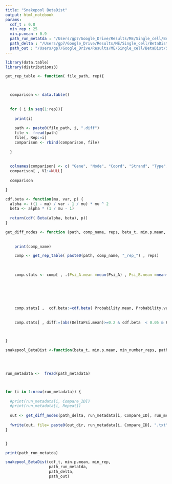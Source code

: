 ```yaml
---
title: "Snakepool BetaDist"
output: html_notebook
params:
  cdf_t : 0.8
  min_rep : 25
  min.p.mean : 0.9
  path_run_metatda : "/Users/gp7/Google_Drive/Results/ME/Single_cell/BetaDist/Tasic_run.txt"
  path_delta : "/Users/gp7/Google_Drive/Results/ME/Single_cell/BetaDist/"
  path_out : "/Users/gp7/Google_Drive/Results/ME/Single_cell/BetaDist/Sig_nodes/test/"
---
```



```r
library(data.table)
library(distributions3)
```


```r

get_rep_table <- function( file_path, rep){


  
  comparison <- data.table()
  
  
  for ( i in seq(1:rep)){
    
    print(i)
    
    path <- paste0(file_path, i, ".diff")
    file <- fread(path)
    file[, Rep:=i]
    comparison <- rbind(comparison, file)
  
  }
  
  
  colnames(comparison) <- c( "Gene", "Node", "Coord", "Strand", "Type", "Psi_A", "Psi_B", "DeltaPsi", "Probability", "Complexity", "Entropy", "V1", "Rep")
  comparison[ , V1:=NULL]
  
  comparison

}
```




```r


cdf.beta <- function(mu, var, p) {
  alpha <- ((1 - mu) / var - 1 / mu) * mu ^ 2
  beta <- alpha * (1 / mu - 1)
  
  return(cdf( Beta(alpha, beta), p))
}
```




```r

get_diff_nodes <- function (path, comp_name, reps, beta_t, min.p.mean, min_number_reps){
  
  
    print(comp_name)

    comp <- get_rep_table( paste0(path, comp_name, "_rep_") , reps)
    
    
    
    comp.stats <- comp[ , .(Psi_A.mean =mean(Psi_A) , Psi_B.mean =mean(Psi_B) ,
                                                                                        DeltaPsi.mean = mean(DeltaPsi), DeltaPsi.sd = sd(DeltaPsi),
                                                                                        Probability.mean=mean(Probability, na.rm=T), Probability.sd=sd(Probability, na.rm=T),
                                                                                        Probability.var = var(Probability, na.rm=T),  Number=.N),
                                                                                    by=c( "Gene", "Node", "Coord", "Strand", "Type")]
    
    
    comp.stats[ ,  cdf.beta:=cdf.beta( Probability.mean, Probability.var  , beta_t) ]
    
    
    comp.stats[ , diff:=(abs(DeltaPsi.mean)>=0.2 & cdf.beta  < 0.05 & Probability.mean>=min.p.mean & ! Type %in% c("TE", "TS") & Number > min_number_reps)  ]
    


}
```


```r

snakepool_BetaDist <-function(beta_t, min.p.mean, min_number_reps, path_metadata, path_delta, out_dir){
  
  


run_metadata <-  fread(path_metadata)



for (i in 1:nrow(run_metadata)) {
  
  #print(run_metadata[i, Compare_ID])
  #print(run_metadata[i, Repeat])
  
  out <- get_diff_nodes(path_delta, run_metadata[i, Compare_ID], run_metadata[i, Repeat], beta_t, min.p.mean, min_number_reps )
  
  fwrite(out, file= paste0(out_dir, run_metadata[i, Compare_ID], ".txt") , append = FALSE, quote = "auto", sep = "\t",  row.names = FALSE, col.names = TRUE)
}


}
```



```r
print(path_run_metatda)

snakepool_BetaDist(cdf_t, min.p.mean, min_rep,  
                   path_run_metatda,
                   path_delta,
                   path_out)
```


